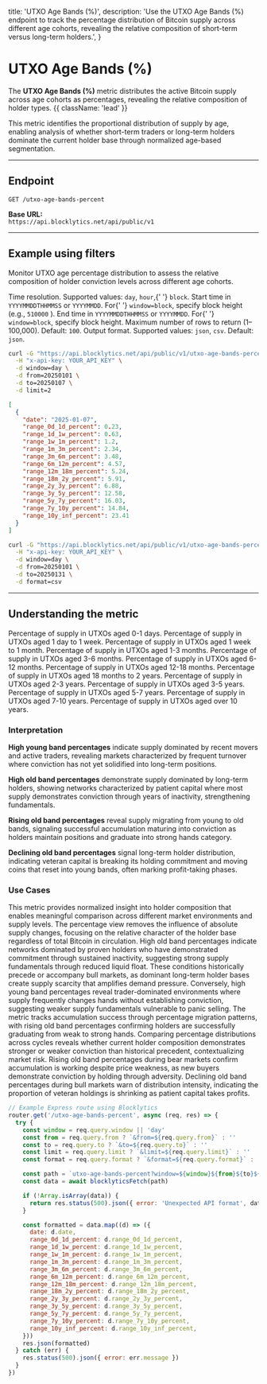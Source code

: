   title: 'UTXO Age Bands (%)',
  description:
    'Use the UTXO Age Bands (%) endpoint to track the percentage distribution of Bitcoin supply across different age cohorts, revealing the relative composition of short-term versus long-term holders.',
}

# UTXO Age Bands (%)

The **UTXO Age Bands (%)** metric distributes the active Bitcoin supply across age cohorts as percentages, revealing the relative composition of holder types. {{ className: 'lead' }}

This metric identifies the proportional distribution of supply by age, enabling analysis of whether short-term traders or long-term holders dominate the current holder base through normalized age-based segmentation.

---

## Endpoint

`GET /utxo-age-bands-percent`

**Base URL:**  
`https://api.blocklytics.net/api/public/v1`

---

## Example using filters

<Row>
  <Col>

Monitor UTXO age percentage distribution to assess the relative composition of holder conviction levels across different age cohorts.

<Properties>
  <Property name="window" type="string">
    Time resolution. Supported values: <code>day</code>, <code>hour</code>,{' '}
    <code>block</code>.
  </Property>
  <Property name="from" type="string">
    Start time in <code>YYYYMMDDTHHMMSS</code> or <code>YYYYMMDD</code>. For{' '}
    <code>window=block</code>, specify block height (e.g., <code>510000</code>
    ).
  </Property>
  <Property name="to" type="string">
    End time in <code>YYYYMMDDTHHMMSS</code> or <code>YYYYMMDD</code>. For{' '}
    <code>window=block</code>, specify block height.
  </Property>
  <Property name="limit" type="integer">
    Maximum number of rows to return (1–100,000). Default: <code>100</code>.
  </Property>
  <Property name="format" type="string">
    Output format. Supported values: <code>json</code>, <code>csv</code>.
    Default: <code>json</code>.
  </Property>
</Properties>

  </Col>
  <Col>

```bash {title="Requesting UTXO Age Bands (%) data"}
curl -G "https://api.blocklytics.net/api/public/v1/utxo-age-bands-percent" \
  -H "x-api-key: YOUR_API_KEY" \
  -d window=day \
  -d from=20250101 \
  -d to=20250107 \
  -d limit=2
```

```json {title="Sample JSON response"}
[
  {
    "date": "2025-01-07",
    "range_0d_1d_percent": 0.23,
    "range_1d_1w_percent": 0.63,
    "range_1w_1m_percent": 1.2,
    "range_1m_3m_percent": 2.34,
    "range_3m_6m_percent": 3.48,
    "range_6m_12m_percent": 4.57,
    "range_12m_18m_percent": 5.24,
    "range_18m_2y_percent": 5.91,
    "range_2y_3y_percent": 6.88,
    "range_3y_5y_percent": 12.58,
    "range_5y_7y_percent": 16.03,
    "range_7y_10y_percent": 14.84,
    "range_10y_inf_percent": 23.41
  }
]
```

```bash {title="Exporting as CSV"}
curl -G "https://api.blocklytics.net/api/public/v1/utxo-age-bands-percent" \
  -H "x-api-key: YOUR_API_KEY" \
  -d window=day \
  -d from=20250101 \
  -d to=20250131 \
  -d format=csv
```

  </Col>
</Row>

---

## Understanding the metric

<Row>
  <Col>

<Properties>
  <Property name="range_0d_1d_percent" type="number">
    Percentage of supply in UTXOs aged 0-1 days.
  </Property>
  <Property name="range_1d_1w_percent" type="number">
    Percentage of supply in UTXOs aged 1 day to 1 week.
  </Property>
  <Property name="range_1w_1m_percent" type="number">
    Percentage of supply in UTXOs aged 1 week to 1 month.
  </Property>
  <Property name="range_1m_3m_percent" type="number">
    Percentage of supply in UTXOs aged 1-3 months.
  </Property>
  <Property name="range_3m_6m_percent" type="number">
    Percentage of supply in UTXOs aged 3-6 months.
  </Property>
  <Property name="range_6m_12m_percent" type="number">
    Percentage of supply in UTXOs aged 6-12 months.
  </Property>
  <Property name="range_12m_18m_percent" type="number">
    Percentage of supply in UTXOs aged 12-18 months.
  </Property>
  <Property name="range_18m_2y_percent" type="number">
    Percentage of supply in UTXOs aged 18 months to 2 years.
  </Property>
  <Property name="range_2y_3y_percent" type="number">
    Percentage of supply in UTXOs aged 2-3 years.
  </Property>
  <Property name="range_3y_5y_percent" type="number">
    Percentage of supply in UTXOs aged 3-5 years.
  </Property>
  <Property name="range_5y_7y_percent" type="number">
    Percentage of supply in UTXOs aged 5-7 years.
  </Property>
  <Property name="range_7y_10y_percent" type="number">
    Percentage of supply in UTXOs aged 7-10 years.
  </Property>
  <Property name="range_10y_inf_percent" type="number">
    Percentage of supply in UTXOs aged over 10 years.
  </Property>
</Properties>

### Interpretation

**High young band percentages** indicate supply dominated by recent movers and active traders, revealing markets characterized by frequent turnover where conviction has not yet solidified into long-term positions.

**High old band percentages** demonstrate supply dominated by long-term holders, showing networks characterized by patient capital where most supply demonstrates conviction through years of inactivity, strengthening fundamentals.

**Rising old band percentages** reveal supply migrating from young to old bands, signaling successful accumulation maturing into conviction as holders maintain positions and graduate into strong hands category.

**Declining old band percentages** signal long-term holder distribution, indicating veteran capital is breaking its holding commitment and moving coins that reset into young bands, often marking profit-taking phases.

### Use Cases

This metric provides normalized insight into holder composition that enables meaningful comparison across different market environments and supply levels. The percentage view removes the influence of absolute supply changes, focusing on the relative character of the holder base regardless of total Bitcoin in circulation. High old band percentages indicate networks dominated by proven holders who have demonstrated commitment through sustained inactivity, suggesting strong supply fundamentals through reduced liquid float. These conditions historically precede or accompany bull markets, as dominant long-term holder bases create supply scarcity that amplifies demand pressure. Conversely, high young band percentages reveal trader-dominated environments where supply frequently changes hands without establishing conviction, suggesting weaker supply fundamentals vulnerable to panic selling. The metric tracks accumulation success through percentage migration patterns, with rising old band percentages confirming holders are successfully graduating from weak to strong hands. Comparing percentage distributions across cycles reveals whether current holder composition demonstrates stronger or weaker conviction than historical precedent, contextualizing market risk. Rising old band percentages during bear markets confirm accumulation is working despite price weakness, as new buyers demonstrate conviction by holding through adversity. Declining old band percentages during bull markets warn of distribution intensity, indicating the proportion of veteran holdings is shrinking as patient capital takes profits.

  </Col>
  <Col>

```js {title="Node.js (Express) example"}
// Example Express route using Blocklytics
router.get('/utxo-age-bands-percent', async (req, res) => {
  try {
    const window = req.query.window || 'day'
    const from = req.query.from ? `&from=${req.query.from}` : ''
    const to = req.query.to ? `&to=${req.query.to}` : ''
    const limit = req.query.limit ? `&limit=${req.query.limit}` : ''
    const format = req.query.format ? `&format=${req.query.format}` : ''

    const path = `utxo-age-bands-percent?window=${window}${from}${to}${limit}${format}`
    const data = await blocklyticsFetch(path)

    if (!Array.isArray(data)) {
      return res.status(500).json({ error: 'Unexpected API format', data })
    }

    const formatted = data.map((d) => ({
      date: d.date,
      range_0d_1d_percent: d.range_0d_1d_percent,
      range_1d_1w_percent: d.range_1d_1w_percent,
      range_1w_1m_percent: d.range_1w_1m_percent,
      range_1m_3m_percent: d.range_1m_3m_percent,
      range_3m_6m_percent: d.range_3m_6m_percent,
      range_6m_12m_percent: d.range_6m_12m_percent,
      range_12m_18m_percent: d.range_12m_18m_percent,
      range_18m_2y_percent: d.range_18m_2y_percent,
      range_2y_3y_percent: d.range_2y_3y_percent,
      range_3y_5y_percent: d.range_3y_5y_percent,
      range_5y_7y_percent: d.range_5y_7y_percent,
      range_7y_10y_percent: d.range_7y_10y_percent,
      range_10y_inf_percent: d.range_10y_inf_percent,
    }))
    res.json(formatted)
  } catch (err) {
    res.status(500).json({ error: err.message })
  }
})
```

  </Col>
</Row>
